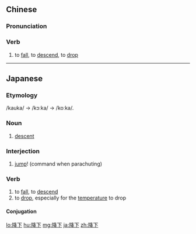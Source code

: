 ==Chinese==
{{zh-forms}}

===Pronunciation===
{{zh-pron
|m=jiàngxià
|c=gong3 haa6
|h=pfs=kong-hâ
|mn=kàng-hā
|cat=v
}}

===Verb===
{{zh-verb}}

# to [[fall]], to [[descend]], to [[drop]]

----

==Japanese==
{{ja-kanjitab|こう|か|yomi=on}}

===Etymology===
/kauka/ → /kɔːka/ → /koːka/.

===Noun===
{{ja-noun|こうか|hhira=かうか}}

# [[descent]]

===Interjection===
{{ja-pos|interjection|こうか}}
# [[jump]]! (command when parachuting)

===Verb===
{{ja-verb-suru|こうか}}

# to [[fall]], to [[descend]]
# to [[drop]], especially for the [[temperature]] to drop

====Conjugation====
{{ja-suru|こうか}}

[[lo:降下]]
[[hu:降下]]
[[mg:降下]]
[[ja:降下]]
[[zh:降下]]